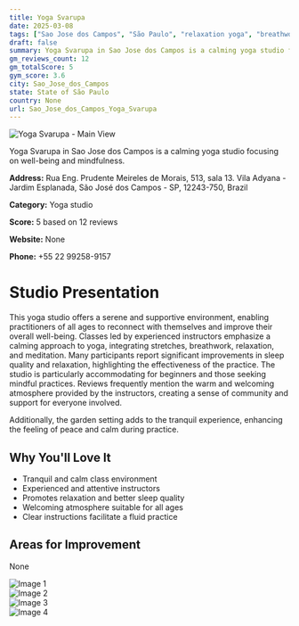 ```yaml
---
title: Yoga Svarupa
date: 2025-03-08
tags: ["Sao Jose dos Campos", "São Paulo", "relaxation yoga", "breathwork", "meditation", "tranquil atmosphere", "supportive environment", "Sao Jose dos Campos"]  
draft: false
summary: Yoga Svarupa in Sao Jose dos Campos is a calming yoga studio focusing on well-being and mindfulness.
gm_reviews_count: 12
gm_totalScore: 5
gym_score: 3.6
city: Sao_Jose_dos_Campos
state: State of São Paulo
country: None
url: Sao_Jose_dos_Campos_Yoga_Svarupa
---
```


<div className="aspect-[16/9] relative my-8">
  <img 
    src="https://lh5.googleusercontent.com/p/AF1QipPp17SG3HmR5EBpyYVJn42ZrsMSCwFrfEbPN_sI=w1920-h1080-k-no"
    alt="Yoga Svarupa - Main View"
    className="object-cover absolute inset-0 w-full h-full rounded-lg"
  />
</div>

Yoga Svarupa in Sao Jose dos Campos is a calming yoga studio focusing on well-being and mindfulness.

**Address:** Rua Eng. Prudente Meireles de Morais, 513, sala 13. Vila Adyana - Jardim Esplanada, São José dos Campos - SP, 12243-750, Brazil

**Category:** Yoga studio

**Score:** 5 based on 12 reviews

**Website:** None

**Phone:** +55 22 99258-9157

# Studio Presentation

This yoga studio offers a serene and supportive environment, enabling practitioners of all ages to reconnect with themselves and improve their overall well-being. Classes led by experienced instructors emphasize a calming approach to yoga, integrating stretches, breathwork, relaxation, and meditation. Many participants report significant improvements in sleep quality and relaxation, highlighting the effectiveness of the practice. The studio is particularly accommodating for beginners and those seeking mindful practices. Reviews frequently mention the warm and welcoming atmosphere provided by the instructors, creating a sense of community and support for everyone involved.

Additionally, the garden setting adds to the tranquil experience, enhancing the feeling of peace and calm during practice.

## Why You'll Love It

- Tranquil and calm class environment
- Experienced and attentive instructors
- Promotes relaxation and better sleep quality
- Welcoming atmosphere suitable for all ages
- Clear instructions facilitate a fluid practice

## Areas for Improvement

None

<div className="grid grid-cols-1 xl:grid-cols-2 gap-4 my-8">
<div className="aspect-[4/3] relative"><img src="https://lh5.googleusercontent.com/p/AF1QipNJADzX3DVyOOLLmsXlK9FeUWhk8jBEPYY3Y06J=w1920-h1080-k-no" alt="Image 1" className="object-cover absolute inset-0 w-full h-full rounded-lg" /></div>
<div className="aspect-[4/3] relative"><img src="https://lh5.googleusercontent.com/p/AF1QipN_NYhTs8EAuGdpgUbfRdP5N2p5qX-AVjnulv3w=w1920-h1080-k-no" alt="Image 2" className="object-cover absolute inset-0 w-full h-full rounded-lg" /></div>
<div className="aspect-[4/3] relative"><img src="https://lh5.googleusercontent.com/p/AF1QipMDCwOomT9dowLpirCNH5esvwQWgkn-yO5yiunB=w1920-h1080-k-no" alt="Image 3" className="object-cover absolute inset-0 w-full h-full rounded-lg" /></div>
<div className="aspect-[4/3] relative"><img src="https://lh5.googleusercontent.com/p/AF1QipPxl7ySFlfGq4VL-gqCzj0I1MQ_rYLUmiUuUs_0=w1920-h1080-k-no" alt="Image 4" className="object-cover absolute inset-0 w-full h-full rounded-lg" /></div>
</div>